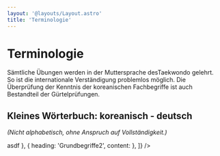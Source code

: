 ```yaml
---
layout: '@layouts/Layout.astro'
title: 'Terminologie'
---
```



# Terminologie

Sämtliche Übungen werden in der Muttersprache desTaekwondo gelehrt. So ist die internationale Verständigung problemlos möglich. Die Überprüfung der Kenntnis der koreanischen Fachbegriffe ist auch Bestandteil der Gürtelprüfungen.

## Kleines Wörterbuch: koreanisch - deutsch

_(Nicht alphabetisch, ohne Anspruch auf Vollständigkeit.)_

<RefLink href="club/exam-catalog" text="Prüfungsbezogene Übersicht" />
<Accordion
    items={[
        // { heading: 'Grundbegriffe', content: <h1>asdf</h1> },
        { heading: 'Grundbegriffe2', content: <C /> },
    ]}
/>
